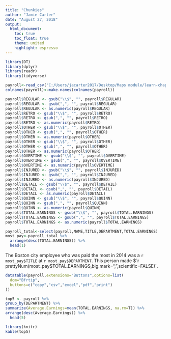 ```yaml
---
title: "Chunkies"
author: "Jamie Carter"
date: "August 27, 2018"
output:
  html_document: 
    toc: true
    toc_float: true
    theme: united
    highlight: espresso
---
```



```r
library(DT)
library(dplyr)
library(readr)
library(tidyverse)

payroll<-read_csv("C:/Users/jacarter2017/Desktop/Maps module/learn-chapter-6-master/data/bostonpayroll2013.csv") 
colnames(payroll)<-make.names(colnames(payroll))

payroll$REGULAR <- gsub("\\$", "", payroll$REGULAR)
payroll$REGULAR <- gsub(",", "", payroll$REGULAR)
payroll$REGULAR <- as.numeric(payroll$REGULAR)
payroll$RETRO <- gsub("\\$", "", payroll$RETRO)
payroll$RETRO <- gsub(",", "", payroll$RETRO)
payroll$RETRO <- as.numeric(payroll$RETRO)
payroll$OTHER <- gsub("\\$", "", payroll$OTHER)
payroll$OTHER <- gsub(",", "", payroll$OTHER)
payroll$OTHER <- as.numeric(payroll$OTHER)
payroll$OTHER <- gsub("\\$", "", payroll$OTHER)
payroll$OTHER <- gsub(",", "", payroll$OTHER)
payroll$OTHER <- as.numeric(payroll$OTHER)
payroll$OVERTIME <- gsub("\\$", "", payroll$OVERTIME)
payroll$OVERTIME <- gsub(",", "", payroll$OVERTIME)
payroll$OVERTIME <- as.numeric(payroll$OVERTIME)
payroll$INJURED <- gsub("\\$", "", payroll$INJURED)
payroll$INJURED <- gsub(",", "", payroll$INJURED)
payroll$INJURED <- as.numeric(payroll$INJURED)
payroll$DETAIL <- gsub("\\$", "", payroll$DETAIL)
payroll$DETAIL <- gsub(",", "", payroll$DETAIL)
payroll$DETAIL <- as.numeric(payroll$DETAIL)
payroll$QUINN <- gsub("\\$", "", payroll$QUINN)
payroll$QUINN <- gsub(",", "", payroll$QUINN)
payroll$QUINN <- as.numeric(payroll$QUINN)
payroll$TOTAL.EARNINGS <- gsub("\\$", "", payroll$TOTAL.EARNINGS)
payroll$TOTAL.EARNINGS <- gsub(",", "", payroll$TOTAL.EARNINGS)
payroll$TOTAL.EARNINGS <- as.numeric(payroll$TOTAL.EARNINGS)

payroll_total<-select(payroll,NAME,TITLE,DEPARTMENT,TOTAL.EARNINGS)
most_pay<-payroll_total %>% 
  arrange(desc(TOTAL.EARNINGS)) %>% 
  head(1)

```
The Boston city employee who was paid the most in 2014 was a `r most_pay$TITLE` at
`r most_pay$DEPARTMENT`. This person made $`r prettyNum(most_pay$TOTAL.EARNINGS,big.mark=",",scientific=FALSE)`.
```r
datatable(payroll,extensions="Buttons",options=list(
  dom="Bfrtip",
  buttons=c("copy","csv","excel","pdf","print")
))
```

```r
top5 <- payroll %>%
group_by(DEPARTMENT) %>%
summarize(Average.Earnings=mean(TOTAL.EARNINGS, na.rm=T)) %>%
arrange(desc(Average.Earnings)) %>%
  head(5)

```

```r
library(knitr)
kable(top5)
```

